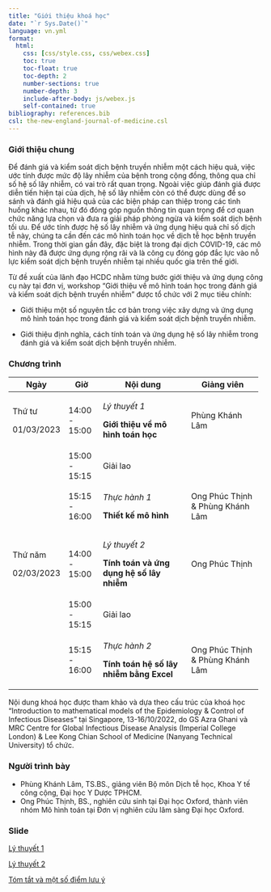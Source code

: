 ```yaml
---
title: "Giới thiệu khoá học"
date: "`r Sys.Date()`"
language: vn.yml
format: 
  html:
    css: [css/style.css, css/webex.css]
    toc: true
    toc-float: true
    toc-depth: 2
    number-sections: true
    number-depth: 3
    include-after-body: js/webex.js
    self-contained: true
bibliography: references.bib
csl: the-new-england-journal-of-medicine.csl
---
```


### Giới thiệu chung {-}

Để đánh giá và kiểm soát dịch bệnh truyền nhiễm một cách hiệu quả, việc ước tính được mức độ lây nhiễm của bệnh trong cộng đồng, thông qua chỉ số hệ số lây nhiễm, có vai trò rất quan trọng. Ngoài việc giúp đánh giá được diễn tiến hiện tại của dịch, hệ số lây nhiễm còn có thể được dùng để so sánh và đánh giá hiệu quả của các biện pháp can thiệp trong các tình huống khác nhau, từ đó đóng góp nguồn thông tin quan trọng để cơ quan chức năng lựa chọn và đưa ra giải pháp phòng ngừa và kiểm soát dịch bệnh tối ưu. Để ước tính được hệ số lây nhiễm và ứng dụng hiệu quả chỉ số dịch tễ này, chúng ta cần đến các mô hình toán học về dịch tễ học bệnh truyền nhiễm. Trong thời gian gần đây, đặc biệt là trong đại dịch COVID-19, các mô hình này đã được ứng dụng rộng rãi và là công cụ đóng góp đắc lực vào nỗ lực kiểm soát dịch bệnh truyền nhiễm tại nhiều quốc gia trên thế giới.

Từ đề xuất của lãnh đạo HCDC nhằm từng bước giới thiệu và ứng dụng công cụ này tại đơn vị, workshop "Giới thiệu về mô hình toán học trong đánh giá và kiểm soát dịch bệnh truyền nhiễm" được tổ chức với 2 mục tiêu chính:

-   Giới thiệu một số nguyên tắc cơ bản trong việc xây dựng và ứng dụng mô hình toán học trong đánh giá và kiểm soát dịch bệnh truyền nhiễm.

-   Giới thiệu định nghĩa, cách tính toán và ứng dụng hệ số lây nhiễm trong đánh giá và kiểm soát dịch bệnh truyền nhiễm.

### Chương trình  {-}

+-------------+---------------+-------------------------------------------+----------------------------------+
| Ngày        | Giờ           | Nội dung                                  | Giảng viên                       |
+=============+===============+===========================================+==================================+
| Thứ tư      | 14:00 - 15:00 | *Lý thuyết 1*                             | Phùng Khánh Lâm                  |
|             |               |                                           |                                  |
| 01/03/2023  |               | **Giới thiệu về mô hình toán học**        |                                  |
+-------------+---------------+-------------------------------------------+----------------------------------+
|             | 15:00 - 15:15 | Giải lao                                  |                                  |
+-------------+---------------+-------------------------------------------+----------------------------------+
|             | 15:15 - 16:00 | *Thực hành 1*                             | Ong Phúc Thịnh & Phùng Khánh Lâm |
|             |               |                                           |                                  |
|             |               | **Thiết kế mô hình**                      |                                  |
+-------------+---------------+-------------------------------------------+----------------------------------+
| Thứ năm     | 14:00 - 15:00 | *Lý thuyết 2*                             | Ong Phúc Thịnh                   |
|             |               |                                           |                                  |
| 02/03/2023  |               | **Tính toán và ứng dụng hệ số lây nhiễm** |                                  |
+-------------+---------------+-------------------------------------------+----------------------------------+
|             | 15:00 - 15:15 | Giải lao                                  |                                  |
+-------------+---------------+-------------------------------------------+----------------------------------+
|             | 15:15 - 16:00 | *Thực hành 2*                             | Ong Phúc Thịnh & Phùng Khánh Lâm |
|             |               |                                           |                                  |
|             |               | **Tính toán hệ số lây nhiễm bằng Excel**  |                                  |
+-------------+---------------+-------------------------------------------+----------------------------------+

Nội dung khoá học được tham khảo và dựa theo cấu trúc của khoá học "Introduction to mathematical models of the Epidemiology & Control of Infectious Diseases" tại Singapore, 13-16/10/2022, do GS Azra Ghani và MRC Centre for Global Infectious Disease Analysis (Imperial College London) & Lee Kong Chian School of Medicine (Nanyang Technical University) tổ chức.

### Người trình bày {-}

* Phùng Khánh Lâm, TS.BS., giảng viên Bộ môn Dịch tễ học, Khoa Y tế công cộng, Đại học Y Dược TPHCM.
* Ong Phúc Thịnh, BS., nghiên cứu sinh tại Đại học Oxford, thành viên nhóm Mô hình toán tại Đơn vị nghiên cứu lâm sàng Đại học Oxford. 

### Slide {-}

[Lý thuyết 1](https://lampk.github.io/IDMIntro/Slide_Intro.html)

[Lý thuyết 2](https://lampk.github.io/IDMIntro/Slide_Day2.html)

[Tóm tắt và một số điểm lưu ý](https://lampk.github.io/IDMIntro/Slide_Conclusion.html)
